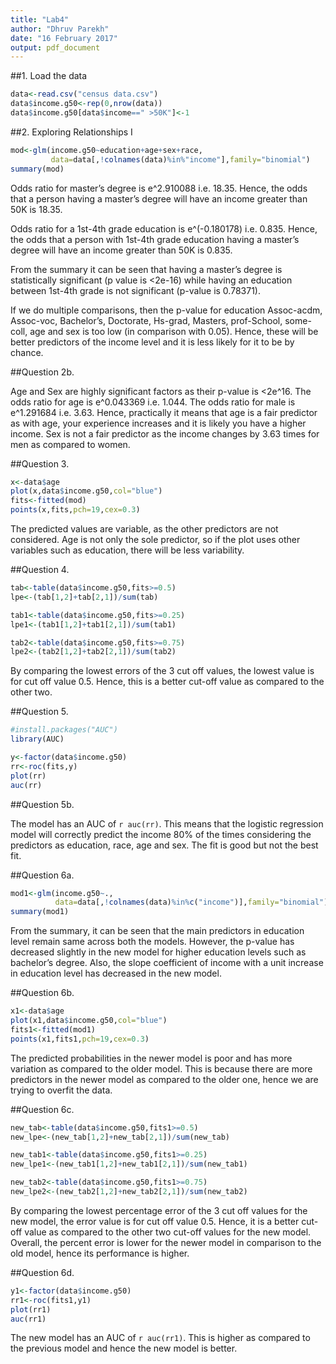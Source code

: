 ```yaml
---
title: "Lab4"
author: "Dhruv Parekh"
date: "16 February 2017"
output: pdf_document
---
```


##1. Load the data
```r
data<-read.csv("census data.csv")
data$income.g50<-rep(0,nrow(data))
data$income.g50[data$income==" >50K"]<-1
```


##2. Exploring Relationships I
```r
mod<-glm(income.g50~education+age+sex+race,
         data=data[,!colnames(data)%in%"income"],family="binomial")
summary(mod)
```

Odds ratio for master's degree is e^2.910088 i.e. 18.35.
Hence, the odds that a person having a master's degree will have an income greater than 50K is 18.35.

Odds ratio for a 1st-4th grade education is e^(-0.180178) i.e. 0.835.
Hence, the odds that a person with 1st-4th grade education having a master's degree will have an income greater than 50K is 0.835.

From the summary it can be seen that having a master's degree is statistically significant (p value is <2e-16) while having an education between 1st-4th grade is not significant (p-value is 0.78371).

If we do multiple comparisons, then the p-value for education Assoc-acdm, Assoc-voc, Bachelor's, Doctorate, Hs-grad, Masters, prof-School, some-coll, age and sex is too low (in comparison with 0.05). Hence, these will be better predictors of the income level and it is less likely for it to be by chance.


##Question 2b.

Age and Sex are highly significant factors as their p-value is <2e^16. The odds ratio for age is e^0.043369 i.e. 1.044. The odds ratio for male is e^1.291684 i.e. 3.63. Hence, practically it means that age is a fair predictor as with age, your experience increases and it is likely you have a higher income. Sex is not a fair predictor as the income changes by 3.63 times for men as compared to women.


##Question 3.

```r
x<-data$age
plot(x,data$income.g50,col="blue")
fits<-fitted(mod)
points(x,fits,pch=19,cex=0.3)
```

The predicted values are variable, as the other predictors are not considered. Age is not only the sole predictor, so if the plot uses other variables such as education, there will be less variability.  

##Question 4.
```r
tab<-table(data$income.g50,fits>=0.5)
lpe<-(tab[1,2]+tab[2,1])/sum(tab)

tab1<-table(data$income.g50,fits>=0.25)
lpe1<-(tab1[1,2]+tab1[2,1])/sum(tab1)

tab2<-table(data$income.g50,fits>=0.75)
lpe2<-(tab2[1,2]+tab2[2,1])/sum(tab2)
```

By comparing the lowest errors of the 3 cut off values, the lowest value is for cut off value 0.5. Hence, this is a better cut-off value as compared to the other two.


##Question 5.
```r
#install.packages("AUC")
library(AUC)

y<-factor(data$income.g50)
rr<-roc(fits,y)
plot(rr)
auc(rr)
```

##Question 5b.

The model has an AUC of `r auc(rr)`. This means that the logistic regression model will correctly predict the income 80% of the times considering the predictors as education, race, age and sex. The fit is good but not the best fit.

##Question 6a.
```r
mod1<-glm(income.g50~.,
          data=data[,!colnames(data)%in%c("income")],family="binomial")
summary(mod1)
```

From the summary, it can be seen that the main predictors in education level remain same across both the models. However, the p-value has decreased slightly in the new model for higher education levels such as bachelor's degree. Also, the slope coefficient of income with a unit increase in education level has decreased in the new model.

##Question 6b.
```r
x1<-data$age
plot(x1,data$income.g50,col="blue")
fits1<-fitted(mod1)
points(x1,fits1,pch=19,cex=0.3)
```

The predicted probabilities in the newer model is poor and has more variation as compared to the older model. This is because there are more predictors in the newer model as compared to the older one, hence we are trying to overfit the data.

##Question 6c.

```r
new_tab<-table(data$income.g50,fits1>=0.5)
new_lpe<-(new_tab[1,2]+new_tab[2,1])/sum(new_tab)

new_tab1<-table(data$income.g50,fits1>=0.25)
new_lpe1<-(new_tab1[1,2]+new_tab1[2,1])/sum(new_tab1)

new_tab2<-table(data$income.g50,fits1>=0.75)
new_lpe2<-(new_tab2[1,2]+new_tab2[2,1])/sum(new_tab2)
```


By comparing the lowest percentage error of the 3 cut off values for the new model, the error value is for cut off value 0.5. Hence, it is a better cut-off value as compared to the other two cut-off values for the new model. Overall, the percent error is lower for the newer model in comparison to the old model, hence its performance is higher.


##Question 6d.
```r
y1<-factor(data$income.g50)
rr1<-roc(fits1,y1)
plot(rr1)
auc(rr1)
```

The new model has an AUC of `r auc(rr1)`. This is higher as compared to the previous model and hence the new model is better.

